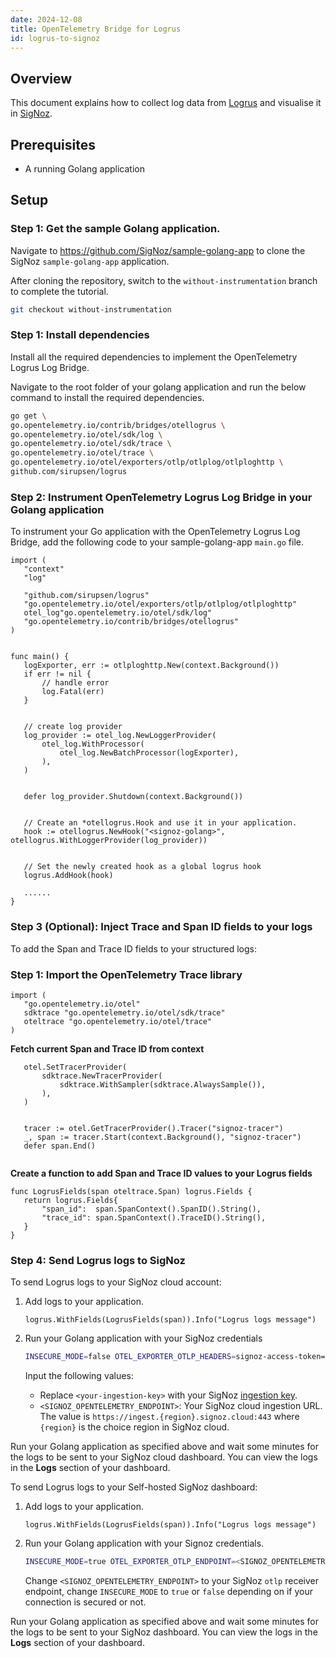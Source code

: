 ```yaml
---
date: 2024-12-08
title: OpenTelemetry Bridge for Logrus
id: logrus-to-signoz
---
```


## Overview

This document explains how to collect log data from [Logrus](https://github.com/sirupsen/logrus) and visualise it in [SigNoz](https://signoz.io/).

## Prerequisites

- A running Golang application

## Setup

### Step 1: Get the sample Golang application.

Navigate to https://github.com/SigNoz/sample-golang-app to clone the SigNoz `sample-golang-app` application.

After cloning the repository, switch to the `without-instrumentation` branch to complete the tutorial.

```bash
git checkout without-instrumentation
```

### Step 1: Install dependencies

Install all the required dependencies to implement the OpenTelemetry Logrus Log Bridge. 

Navigate to the root folder of your golang application and run the below command to install the required dependencies.

```bash
go get \
go.opentelemetry.io/contrib/bridges/otellogrus \
go.opentelemetry.io/otel/sdk/log \
go.opentelemetry.io/otel/sdk/trace \
go.opentelemetry.io/otel/trace \
go.opentelemetry.io/otel/exporters/otlp/otlplog/otlploghttp \
github.com/sirupsen/logrus
```

### Step 2: Instrument OpenTelemetry Logrus Log Bridge in your Golang application

To instrument your Go application with the OpenTelemetry Logrus Log Bridge, add the following code to your sample-golang-app `main.go` file.

```
import (
   "context"
   "log"
   
   "github.com/sirupsen/logrus"
   "go.opentelemetry.io/otel/exporters/otlp/otlplog/otlploghttp"
   otel_log"go.opentelemetry.io/otel/sdk/log"
   "go.opentelemetry.io/contrib/bridges/otellogrus"
)


func main() {
   logExporter, err := otlploghttp.New(context.Background())
   if err != nil {
       // handle error
       log.Fatal(err)
   }


   // create log provider
   log_provider := otel_log.NewLoggerProvider(
       otel_log.WithProcessor(
           otel_log.NewBatchProcessor(logExporter),
       ),
   )


   defer log_provider.Shutdown(context.Background())


   // Create an *otellogrus.Hook and use it in your application.
   hook := otellogrus.NewHook("<signoz-golang>", otellogrus.WithLoggerProvider(log_provider))


   // Set the newly created hook as a global logrus hook
   logrus.AddHook(hook)
   
   ......
}
```

### Step 3 (Optional): Inject Trace and Span ID fields to your logs

To add the Span and Trace ID fields to your structured logs:

### Step 1: Import the OpenTelemetry Trace library

```golang
import (
   "go.opentelemetry.io/otel"
   sdktrace "go.opentelemetry.io/otel/sdk/trace"
   oteltrace "go.opentelemetry.io/otel/trace"
)
```

**Fetch current Span and Trace ID from context** 

```golang
   otel.SetTracerProvider(
       sdktrace.NewTracerProvider(
           sdktrace.WithSampler(sdktrace.AlwaysSample()),
       ),
   )


   tracer := otel.GetTracerProvider().Tracer("signoz-tracer")
   _, span := tracer.Start(context.Background(), "signoz-tracer")
   defer span.End()
   
```

**Create a function to add Span and Trace ID values to your Logrus fields** 

```golang
func LogrusFields(span oteltrace.Span) logrus.Fields {
   return logrus.Fields{
       "span_id":  span.SpanContext().SpanID().String(),
       "trace_id": span.SpanContext().TraceID().String(),
   }
}
```


### Step 4: Send Logrus logs to SigNoz 

<Tabs entityName="plans">

<TabItem value="cloud" label="SigNoz Cloud" default>

To send Logrus logs to your SigNoz cloud account:

1. Add logs to your application.
    ```
    logrus.WithFields(LogrusFields(span)).Info("Logrus logs message")
    ```
2. Run your Golang application with your SigNoz credentials
    ```bash
	INSECURE_MODE=false OTEL_EXPORTER_OTLP_HEADERS=signoz-access-token=<SIGNOZ_ACCESS_TOKEN> OTEL_EXPORTER_OTLP_ENDPOINT=<SIGNOZ_OPENTELEMETRY_ENDPOINT> go run main.go
	```

	Input the following values:
	
    - Replace `<your-ingestion-key>` with your SigNoz [ingestion key](https://signoz.io/docs/ingestion/signoz-cloud/keys/).
    - `<SIGNOZ_OPENTELEMETRY_ENDPOINT>`: Your SigNoz cloud ingestion URL. The value is `https://ingest.{region}.signoz.cloud:443` where `{region}` is the choice region in SigNoz cloud.

Run your Golang application as specified above and wait some minutes for the logs to be sent to your SigNoz cloud dashboard.  You can view the logs in the **Logs** section of your dashboard.
</TabItem>

<TabItem value="self-host" label="Self-hosted SigNoz">

To send Logrus logs to your Self-hosted SigNoz dashboard:

1. Add logs to your application.
    ```
    logrus.WithFields(LogrusFields(span)).Info("Logrus logs message")
    ```
2. Run your Golang application with your Signoz credentials.
    ```bash
	INSECURE_MODE=true OTEL_EXPORTER_OTLP_ENDPOINT=<SIGNOZ_OPENTELEMETRY_ENDPOINT> go run main.go
	```

    Change `<SIGNOZ_OPENTELEMETRY_ENDPOINT>` to your SigNoz `otlp` receiver endpoint, change `INSECURE_MODE` to `true` or `false` depending on if your connection is secured or not.

Run your Golang application as specified above and wait some minutes for the logs to be sent to your SigNoz dashboard. You can view the logs in the **Logs** section of your dashboard.
</TabItem>

</Tabs>